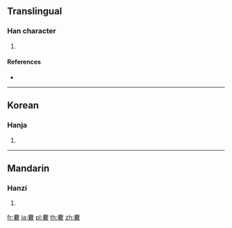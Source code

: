 {{character info/new}}
==Translingual==

===Han character===
{{Han char|rn=173|rad=雨|as=19|sn=27|four=|canj=MBJMC}}

# {{defn|Han|sort=雨19}}

====References====
* {{Han ref|kx=1381.111|dkj=42552|dj=1891.080|hdz=64085.080|uh=974C|ud=38732}}

----

==Korean==

===Hanja===
{{ko-hanja|hangeul=보|eumhun=|rv=bo|mr=po|y=po}}

# {{defn|lang=ko|sort=雨19}}

----

==Mandarin==

===Hanzi===
{{cmn-hanzi|pin=[[bǎo]] ([[bao3]])|wg=pao<sup>3</sup>}}

# {{defn|lang=cmn|sort=雨19}}

[[fr:靌]]
[[ja:靌]]
[[pl:靌]]
[[th:靌]]
[[zh:靌]]